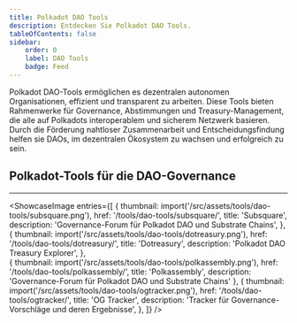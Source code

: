 ```yaml
---
title: Polkadot DAO Tools
description: Entdecken Sie Polkadot DAO Tools.
tableOfContents: false
sidebar: 
    order: 0
    label: DAO Tools
    badge: Feed
---
```



Polkadot DAO-Tools ermöglichen es dezentralen autonomen Organisationen, effizient und transparent zu arbeiten. Diese Tools bieten Rahmenwerke für Governance, Abstimmungen und Treasury-Management, die alle auf Polkadots interoperablem und sicherem Netzwerk basieren. Durch die Förderung nahtloser Zusammenarbeit und Entscheidungsfindung helfen sie DAOs, im dezentralen Ökosystem zu wachsen und erfolgreich zu sein.

## Polkadot-Tools für die DAO-Governance
----------------
<ShowcaseImage
  entries={[
        {
      thumbnail: import('/src/assets/tools/dao-tools/subsquare.png'),
      href: '/tools/dao-tools/subsquare/',
      title: 'Subsquare',
      description: 'Governance-Forum für Polkadot DAO und Substrate Chains',
    },
                     {
      thumbnail: import('/src/assets/tools/dao-tools/dotreasury.png'),
      href: '/tools/dao-tools/dotreasury/',
      title: 'Dotreasury',
      description: 'Polkadot DAO Treasury Explorer',
      },  
    {
      thumbnail: import('/src/assets/tools/dao-tools/polkassembly.png'),
      href: '/tools/dao-tools/polkassembly/',
      title: 'Polkassembly',
      description: 'Governance-Forum für Polkadot DAO und Substrate Chains'
      },
              {
      thumbnail: import('/src/assets/tools/dao-tools/ogtracker.png'),
      href: '/tools/dao-tools/ogtracker/',
      title: 'OG Tracker',
      description: 'Tracker für Governance-Vorschläge und deren Ergebnisse',
    },
  ]}
/>
